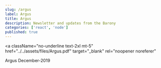 ```yaml
---
slug: /argus
label: Argus
title: Argus
description: Newsletter and updates from the Barony
categories: ['react', 'node']
published: true
---
```


<a
  className="no-underline text-2xl mt-5"
  href="../../assets/files/Argus.pdf"
  target="_blank"
  rel="noopener noreferer"
>
  Argus December-2019
</a>
<br />

